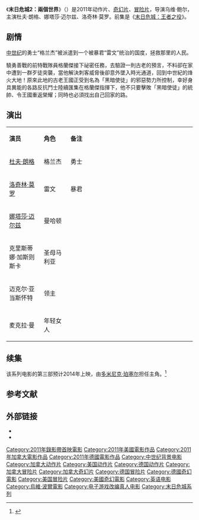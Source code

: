 {{noteTA
|T= zh-cn:地牢围攻2：两个世界; zh-tw:末日危城2：兩個世界
|1= zh-cn:地牢围攻2：两个世界; zh-tw:末日危城2：兩個世界
|2= zh-cn:地牢围攻; zh-tw:末日危城2：兩個世界
|3= zh-cn:地牢围攻：以国王的名义; zh-tw:末日危城：王者之役
}}
{{Otheruses|subject=2011年电影《地牢围攻2：两个世界》|other=该电影的前集|末日危城：王者之役}}
{{电影信息框
| 片名        = 末日危城2：兩個世界
| 电影原名    = ''{{lang|en|In the Name of the King 2: Two Worlds}}''
| 图像        = Inthenameoftheking2.jpg
| 图像说明    = 海报
| 导演        = [[乌韦·博尔|乌韦·博尔]]
| 监制        = 
| 制片        = 丹·克拉克<br>查文·威廉姆森
| 编剧        = 米歇尔·C·纳克夫
| 原著        = [[戰遊網西雅圖|战游网西雅图]]《[[末日危城|末日危城]]》
| 主演        = 杜夫·朗格<br>娜塔莎·迈尔兹
| 配乐        = 杰西卡·德·罗吉
| 摄影        = 马提亚·诺伊曼
| 剪辑        = 彼得·福斯罗德
| 制片商      = 
| 发行商      = [[20世纪福克斯|20世纪福克斯]]
| 上映日期    = {{Film date|2011|12|27|美国和加拿大}}
| 片长        = 96分钟
| 产地        = {{USA}}<br>{{CAN}}<br>{{GER}}
| 语言        = [[英语|英语]]
| 预算        = 450万美元
| 票房        = 
| 前集        = [[末日危城：王者之役|末日危城：王者之役]]
| 续集        = [[末日危城3：最後一戰|末日危城3：最後一戰]]
| 中国大陆片名= 地牢围攻2：两个世界
| 港澳片名    = 
| 新马片名    = 
| 台湾片名    = 末日危城2：兩個世界
}}
《'''末日危城2：兩個世界'''》（{{lang-en|''In the Name of the King 2: Two Worlds''}}）是2011年动作片、[[奇幻片|奇幻片]]、[[冒险片|冒险片]]，导演乌维·鲍尔，主演杜夫·朗格、娜塔莎·迈尔兹、洛奇林·莫罗。前集是《[[末日危城：王者之役|末日危城：王者之役]]》。

==剧情==
[[中世纪|中世纪]]的勇士“格兰杰”被派遣到一个被暴君“雷文”统治的国度，拯救那里的人民。

驍勇善戰的前特戰隊員格蘭傑接下祕密任務，去驗證一則古老的預言，不料卻在家中遭到一群歹徒突襲，當他解決刺客威脅後卻意外墜入時光通道，回到中世紀的烽火大地！原來此地的古老王國正受到名為「黑暗使徒」的邪惡勢力所控制，幸好身具異能的各路反抗鬥士陸續匯集在格蘭傑指揮下，他不只要擊敗「黑暗使徒」的統帥、令王國重返榮耀；同時也必須找出自己回家的路。

== 演出 ==
{|class="wikitable " width="70%"
|- style="background:cornflowerblue; color:white" align=center
|style="width:13%"|'''演员'''||style="width:10%"|'''角色'''||style="width:47%"|'''备注'''
|-
| [[杜夫·朗格|杜夫·朗格]] || 格兰杰 || 勇士
|-
| [[洛奇林·莫罗|洛奇林·莫罗]] || 雷文 || 暴君
|- 
| [[娜塔莎·迈尔兹|娜塔莎·迈尔兹]] || 曼哈顿 ||   
|- 
| 克里斯蒂娜·加斯则斯卡 || 圣母马利亚 ||   
|-
| 迈克尔·亚当斯怀特 || 领主 ||   
|-
| 麦克拉·曼 ||年轻女人 ||   
|}

==续集==
该系列电影的第三部预计2014年上映，由[[多米尼克·珀塞尔|多米尼克·珀塞尔]]担任主角。<ref>{{cite web |url=http://www.dreadcentral.com/news/61255/uwe-boll-knights-dominic-purcell-name-king-iii-produces-knights-vs-werewolves-flick-moonr |title=Uwe Boll Knights Dominic Purcell for In the Name of the King III, Produces the Knights vs. Werewolves Flick Moonrunners |accessdate=2012-11-08 |publisher=[[Dread_Central|Dread Central]] |archive-date=2013-06-29 |archive-url=https://web.archive.org/web/20130629114359/http://www.dreadcentral.com/news/61255/uwe-boll-knights-dominic-purcell-name-king-iii-produces-knights-vs-werewolves-flick-moonr |dead-url=no }}</ref>

==参考文献==
{{reflist}}

== 外部链接==
* {{douban}}
* {{mtime|158893}}

{{末日危城}}
{{Uwe Boll}}
{{DEFAULTSORT:Di地牢围攻}}
[[Category:2011年錄影帶首映電影|Category:2011年錄影帶首映電影]]
[[Category:2011年美國電影作品|Category:2011年美國電影作品]]
[[Category:2011年加拿大電影作品|Category:2011年加拿大電影作品]]
[[Category:2011年德國電影作品|Category:2011年德國電影作品]]
[[Category:中世纪背景电影|Category:中世纪背景电影]]
[[Category:加拿大动作片|Category:加拿大动作片]]
[[Category:美国动作片|Category:美国动作片]]
[[Category:德国动作片|Category:德国动作片]]
[[Category:加拿大冒险片|Category:加拿大冒险片]]
[[Category:加拿大奇幻片|Category:加拿大奇幻片]]
[[Category:德国冒险片|Category:德国冒险片]]
[[Category:德國奇幻電影|Category:德國奇幻電影]]
[[Category:美国冒险片|Category:美国冒险片]]
[[Category:美國奇幻電影|Category:美國奇幻電影]]
[[Category:英语电影|Category:英语电影]]
[[Category:烏維·波爾電影|Category:烏維·波爾電影]]
[[Category:电子游戏改编真人电影|Category:电子游戏改编真人电影]]
[[Category:末日危城系列|Category:末日危城系列]]